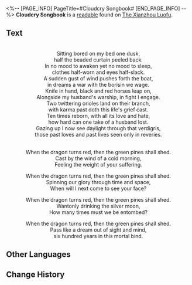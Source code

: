 <%-- [PAGE_INFO]
PageTitle=#Cloudcry Songbook#
[END_PAGE_INFO] --%>
{{Readable Infobox
|id           = 184
|partIds      = 190399
|title        = 
|image        = Item The Xianzhou Luofu Readable.png
|world        = The Xianzhou Luofu
|parts        = 1
|author       = <!--to be added-->
|description  = A collection of Vidyadhara folk songs. Collected and compiled by a harp master.
|part1        = Cloudcry Songbook
|source1      = {{cx|Source missing}}
|characters   = 
|factions     = 
}}
'''Cloudcry Songbook''' is a [[readable]] found on [[The Xianzhou Luofu]].
<!--
==Location==
{{Map Embed|<map name>|<marker id>}}
-->
==Text==
<div align="center">{{Size|36|"Dreams From a Past Life" (an aria from the "Fateful Rebirth")}}<br />
Sitting bored on my bed one dusk, <br />half the beaded curtain peeled back. <br />In no mood to awaken yet no mood to sleep, <br />clothes half-worn and eyes half-slack.<br />
A sudden gust of wind pushes forth the boat, <br />in dreams a war with the borisin we wage.<br />
Knife in hand, black and red horses leap on, <br />Alongside my husband's warship, in fight I engage.<br />
Two twittering orioles land on their branch, <br />with karma past doth this life's grief cast.<br />
Ten times reborn, with all its love and hate, <br />how hard can one take of a husband lost.<br />
Gazing up I now see daylight through that verdigris,<br />
those past loves and past lives seen only in reveries.

{{Size|36|"Eternal Regrets of A High Elder" (an aria from the "Dragontooth Tales")}}<br />
When the dragon turns red, then the green pines shall shed.<br />
Cast by the wind of a cold morning,<br />
Feeling the weight of your suffering.

When the dragon turns red, then the green pines shall shed.<br />
Spinning our glory through time and space,<br />
When will I next come to see your face?

When the dragon turns red, then the green pines shall shed.<br />
Wantonly drinking the silver moon,<br />
How many times must we be entombed?

When the dragon turns red, then the green pines shall shed.<br />
Pass like a dream out of sight and mind,<br />
six hundred years in this mortal bind.</div>

<!--
==Trivia==
* 
-->
==Other Languages==
{{Other Languages
|en   = Cloudcry Songbook
|zhs  = 云吟谱
|zht  = 雲吟譜
|ja   = 雲吟譜
|ko   = 운음보
|es   = Cancionero himnonube
|fr   = Livre de chansons d'hymnuage
|ru   = Облачный песенник
|th   = ลำนำแห่งหมู่เมฆ
|vi   = Vân Ngâm Phổ
|de   = Liederbuch der Wolkengesänge
|id   = Partitur Cloudhymn
|pt   = Livro de Músicas das Nuvens
}}

==Change History==
{{Change History|1.0}}